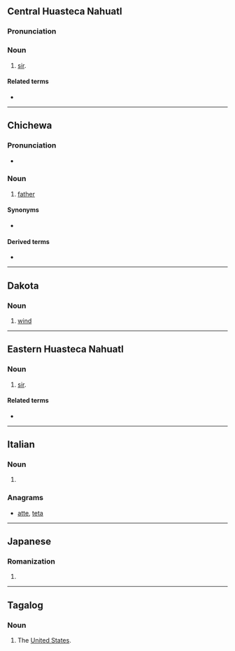 {{also|Tate|tâte|tâté|täte|tatë|-tate}}

==Central Huasteca Nahuatl==

===Pronunciation===
{{rfp|lang=nch}}

===Noun===
{{head|nch|noun}}

# [[sir]].

====Related terms====
* {{l|nch|nane}}

----

==Chichewa==

===Pronunciation===
* {{ny-IPA|taté}}

===Noun===
{{ny-noun|head=taté|1a}}

# [[father]]

====Synonyms====
* {{l|ny|bambo}}

====Derived terms====
* {{l|ny|Atate}}

{{topics|ny|Family}}

----

==Dakota==

===Noun===
{{head|dak|noun}}

# [[wind]]

----

==Eastern Huasteca Nahuatl==


===Noun===
{{head|nhe|noun}}

# [[sir]].

====Related terms====
* {{l|nhe|nane}}

----

==Italian==

===Noun===
{{head|it|noun plural form|g=f}}

# {{plural of|tata|lang=it}}

===Anagrams===
* [[atte#Italian|atte]], [[teta#Italian|teta]]

----

==Japanese==

===Romanization===
{{ja-romaji}}

# {{ja-romanization of|たて}}

----

==Tagalog==

===Noun===
{{attention|tl|shouldn't this be 'proper noun'?}}
{{tl-noun}}

# {{lb|tl|slang}} The [[United States|United States]].